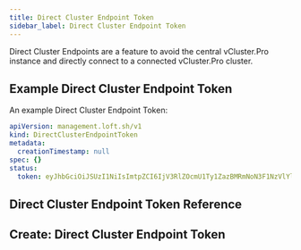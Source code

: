 ```yaml
---
title: Direct Cluster Endpoint Token
sidebar_label: Direct Cluster Endpoint Token
---
```



Direct Cluster Endpoints are a feature to avoid the central vCluster.Pro instance and directly connect to a connected vCluster.Pro cluster.

## Example Direct Cluster Endpoint Token

An example Direct Cluster Endpoint Token:

```yaml
apiVersion: management.loft.sh/v1
kind: DirectClusterEndpointToken
metadata:
  creationTimestamp: null
spec: {}
status:
  token: eyJhbGciOiJSUzI1NiIsImtpZCI6IjV3RlZOcmU1Ty1ZazBMRmNoN3F1NzVlYlctdk5rdGJ5eTRlelJNQ3dKLVEifQ.eyJhdWQiOlsiaHR0cHM6V0ZXMuZGVmYXVsdCJdLCJleHAiOjE5ODMwNzXIubG...
```

## Direct Cluster Endpoint Token Reference

<Reference />

## Create: Direct Cluster Endpoint Token

<Create />
